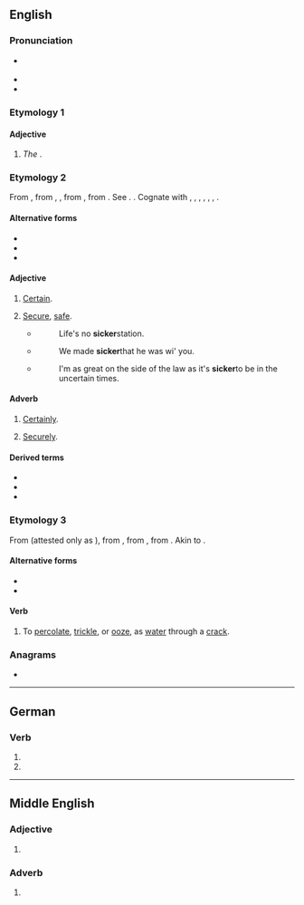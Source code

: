 ==English==

===Pronunciation===
* {{a|GA}} {{IPA|en|/ˈsɪkɚ/}}
* {{rhymes|en|ɪkə(ɹ)}}
* {{audio|en|en-uk-sicker.ogg|Audio (US)}}

===Etymology 1===
{{compound|en|sick|-er}}

====Adjective====
{{head|en|comparative adjective}}

# ''The'' {{en-comparative of|sick}}.

===Etymology 2===
From {{inh|en|enm|siker||secure, safe, stable, certain; gewiss, securely, safely, certainly}}, from {{inh|en|ang|sicer}}, {{m|ang|sicor||secure from, free from guilt and the punishment, safe, free from danger or harm, sure, certain, free from doubt, trustworthy}}, from {{inh|en|gem-pro|*sikuraz||free, secure}}, from {{etyl|la|en}} {{m|la|sēcūrus||secure|lit=without care}}. See {{l|en|secure}}. {{doublet|en|sure|secure}}. Cognate with {{cog|sco|siker}}, {{m|sco|seker||safe, secure}}, {{cog|frr|sijcker||sure, secure}}, {{cog|nl|zeker||sure, certain, safe, secure, confirmed}}, {{cog|de|sicher||sure, secure, confirmed}}, {{cog|sv|säker||secure, safe, sure}}, {{cog|no|sikker||secure}}.

====Alternative forms====
* {{l|en|siker}}
* {{l|en|siccer}}
* {{l|en|siccar}}

====Adjective====
{{en-adj|?}}

# {{lb|en|obsolete|outside|dialects}} [[certain|Certain]].
#: {{ux|en|I'm '''sicker''' that he's not home.}}
# {{lb|en|obsolete|outside|dialects}} [[secure|Secure]], [[safe]].
#: {{ux|en|To walk a '''sicker '''path}}
#* {{rfdatek|en|G. Menzies}}
#*: Life's no '''sicker '''station.
#* {{rfdatek|en|Good Words}}
#*: We made '''sicker '''that he was wi' you.
#* {{rfdatek|en|S. R. Crockett}}
#*: I'm as great on the side of the law as it's '''sicker '''to be in the uncertain times.

====Adverb====
{{en-adv|?}}

# {{lb|en|obsolete|outside|dialects}} [[certainly|Certainly]].
# {{lb|en|obsolete|outside|dialects}} [[securely|Securely]].

====Derived terms====
* {{l|en|sickerly}}
* {{l|en|sickerhood}}
* {{l|en|sickerness}}

===Etymology 3===
From {{inh|en|enm|*sikeren}} (attested only as {{m|enm|sikeniez|t=(it) trickles, (it) leaks, (it) oozes}}), from {{inh|en|ang|sicerian|t=to ooze, seep}}, from {{inh|en|gem-pro|*sikrōną|t=to trickle}}, from {{der|en|gem-pro|*sīką|t=slow running water}}. Akin to {{m|en|sitch}}.

====Alternative forms====
* {{l|en|sigger}}
* {{l|en|zigger}}

====Verb====
{{en-verb}}

# {{lb|en|mining|UK|dialect}} To [[percolate]], [[trickle]], or [[ooze]], as [[water]] through a [[crack]].

{{Webster 1913}}

===Anagrams===
* {{anagrams|en|a=ceikrs|Rickes|Riecks|ickers|scrike}}

----

==German==

===Verb===
{{head|de|verb form}}

# {{de-verb form of|sickern|1|s|g}}
# {{de-verb form of|sickern|i|s}}

----

==Middle English==

===Adjective===
{{head|enm|adjective}}

# {{alternative form of|enm|siker}}

===Adverb===
{{head|enm|adverb}}

# {{alternative form of|enm|siker}}